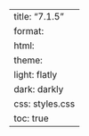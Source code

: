 ---
title: "7.1.5"
format:
    html:
        theme:
            light: flatly
            dark: darkly
        css: styles.css
        toc: true
---